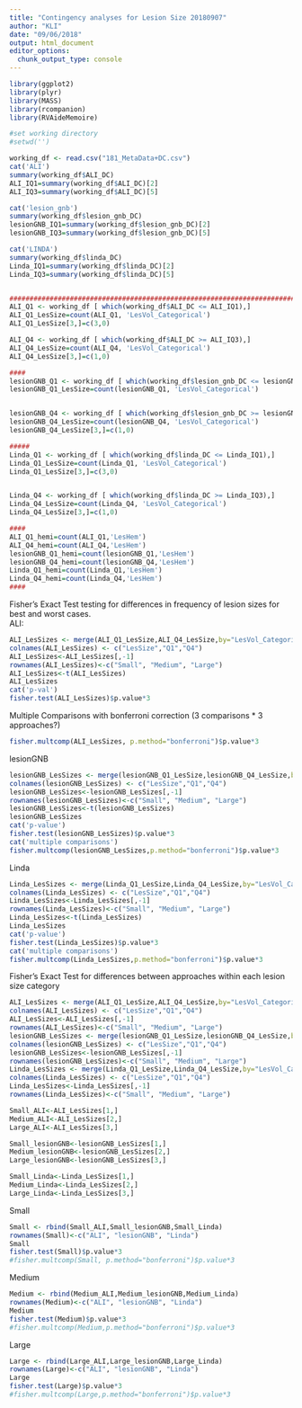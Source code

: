 ```yaml
---
title: "Contingency analyses for Lesion Size 20180907"
author: "KLI"
date: "09/06/2018"
output: html_document
editor_options: 
  chunk_output_type: console
---
```


```r
library(ggplot2)
library(plyr)
library(MASS)
library(rcompanion)
library(RVAideMemoire)

#set working directory
#setwd('')

working_df <- read.csv("181_MetaData+DC.csv")
cat('ALI')
summary(working_df$ALI_DC)
ALI_IQ1=summary(working_df$ALI_DC)[2]
ALI_IQ3=summary(working_df$ALI_DC)[5]

cat('lesion_gnb')
summary(working_df$lesion_gnb_DC)
lesionGNB_IQ1=summary(working_df$lesion_gnb_DC)[2]
lesionGNB_IQ3=summary(working_df$lesion_gnb_DC)[5]

cat('LINDA')
summary(working_df$linda_DC)
Linda_IQ1=summary(working_df$linda_DC)[2]
Linda_IQ3=summary(working_df$linda_DC)[5]


###############################################################################################
ALI_Q1 <- working_df [ which(working_df$ALI_DC <= ALI_IQ1),]
ALI_Q1_LesSize=count(ALI_Q1, 'LesVol_Categorical')
ALI_Q1_LesSize[3,]=c(3,0)

ALI_Q4 <- working_df [ which(working_df$ALI_DC >= ALI_IQ3),]
ALI_Q4_LesSize=count(ALI_Q4, 'LesVol_Categorical')
ALI_Q4_LesSize[3,]=c(1,0)

####
lesionGNB_Q1 <- working_df [ which(working_df$lesion_gnb_DC <= lesionGNB_IQ1),]
lesionGNB_Q1_LesSize=count(lesionGNB_Q1, 'LesVol_Categorical')


lesionGNB_Q4 <- working_df [ which(working_df$lesion_gnb_DC >= lesionGNB_IQ3),]
lesionGNB_Q4_LesSize=count(lesionGNB_Q4, 'LesVol_Categorical')
lesionGNB_Q4_LesSize[3,]=c(1,0)

#####
Linda_Q1 <- working_df [ which(working_df$linda_DC <= Linda_IQ1),]
Linda_Q1_LesSize=count(Linda_Q1, 'LesVol_Categorical')
Linda_Q1_LesSize[3,]=c(3,0)


Linda_Q4 <- working_df [ which(working_df$linda_DC >= Linda_IQ3),]
Linda_Q4_LesSize=count(Linda_Q4, 'LesVol_Categorical')
Linda_Q4_LesSize[3,]=c(1,0)

####
ALI_Q1_hemi=count(ALI_Q1,'LesHem')
ALI_Q4_hemi=count(ALI_Q4,'LesHem')
lesionGNB_Q1_hemi=count(lesionGNB_Q1,'LesHem')
lesionGNB_Q4_hemi=count(lesionGNB_Q4,'LesHem')
Linda_Q1_hemi=count(Linda_Q1,'LesHem')
Linda_Q4_hemi=count(Linda_Q4,'LesHem')
####

```
Fisher's Exact Test testing for differences in frequency of lesion sizes for best and worst cases.
<br>
ALI: 
```r
ALI_LesSizes <- merge(ALI_Q1_LesSize,ALI_Q4_LesSize,by="LesVol_Categorical")
colnames(ALI_LesSizes) <- c("LesSize","Q1","Q4")
ALI_LesSizes<-ALI_LesSizes[,-1]
rownames(ALI_LesSizes)<-c("Small", "Medium", "Large")
ALI_LesSizes<-t(ALI_LesSizes)
ALI_LesSizes
cat('p-val')
fisher.test(ALI_LesSizes)$p.value*3
```
Multiple Comparisons with bonferroni correction (3 comparisons * 3 approaches?)
```r
fisher.multcomp(ALI_LesSizes, p.method="bonferroni")$p.value*3
```

lesionGNB
```r

lesionGNB_LesSizes <- merge(lesionGNB_Q1_LesSize,lesionGNB_Q4_LesSize,by="LesVol_Categorical")
colnames(lesionGNB_LesSizes) <- c("LesSize","Q1","Q4")
lesionGNB_LesSizes<-lesionGNB_LesSizes[,-1]
rownames(lesionGNB_LesSizes)<-c("Small", "Medium", "Large")
lesionGNB_LesSizes<-t(lesionGNB_LesSizes)
lesionGNB_LesSizes
cat('p-value')
fisher.test(lesionGNB_LesSizes)$p.value*3
cat('multiple comparisons')
fisher.multcomp(lesionGNB_LesSizes,p.method="bonferroni")$p.value*3
```

Linda
```r

Linda_LesSizes <- merge(Linda_Q1_LesSize,Linda_Q4_LesSize,by="LesVol_Categorical")
colnames(Linda_LesSizes) <- c("LesSize","Q1","Q4")
Linda_LesSizes<-Linda_LesSizes[,-1]
rownames(Linda_LesSizes)<-c("Small", "Medium", "Large")
Linda_LesSizes<-t(Linda_LesSizes)
Linda_LesSizes
cat('p-value')
fisher.test(Linda_LesSizes)$p.value*3
cat('multiple comparisons')
fisher.multcomp(Linda_LesSizes,p.method="bonferroni")$p.value*3
```


Fisher's Exact Test for differences between approaches within each lesion size category
<br>
```r

ALI_LesSizes <- merge(ALI_Q1_LesSize,ALI_Q4_LesSize,by="LesVol_Categorical")
colnames(ALI_LesSizes) <- c("LesSize","Q1","Q4")
ALI_LesSizes<-ALI_LesSizes[,-1]
rownames(ALI_LesSizes)<-c("Small", "Medium", "Large")
lesionGNB_LesSizes <- merge(lesionGNB_Q1_LesSize,lesionGNB_Q4_LesSize,by="LesVol_Categorical")
colnames(lesionGNB_LesSizes) <- c("LesSize","Q1","Q4")
lesionGNB_LesSizes<-lesionGNB_LesSizes[,-1]
rownames(lesionGNB_LesSizes)<-c("Small", "Medium", "Large")
Linda_LesSizes <- merge(Linda_Q1_LesSize,Linda_Q4_LesSize,by="LesVol_Categorical")
colnames(Linda_LesSizes) <- c("LesSize","Q1","Q4")
Linda_LesSizes<-Linda_LesSizes[,-1]
rownames(Linda_LesSizes)<-c("Small", "Medium", "Large")

Small_ALI<-ALI_LesSizes[1,]
Medium_ALI<-ALI_LesSizes[2,]
Large_ALI<-ALI_LesSizes[3,]

Small_lesionGNB<-lesionGNB_LesSizes[1,]
Medium_lesionGNB<-lesionGNB_LesSizes[2,]
Large_lesionGNB<-lesionGNB_LesSizes[3,]

Small_Linda<-Linda_LesSizes[1,]
Medium_Linda<-Linda_LesSizes[2,]
Large_Linda<-Linda_LesSizes[3,]
```

Small
```r
Small <- rbind(Small_ALI,Small_lesionGNB,Small_Linda)
rownames(Small)<-c("ALI", "lesionGNB", "Linda")
Small
fisher.test(Small)$p.value*3
#fisher.multcomp(Small, p.method="bonferroni")$p.value*3 
```

Medium
```r
Medium <- rbind(Medium_ALI,Medium_lesionGNB,Medium_Linda)
rownames(Medium)<-c("ALI", "lesionGNB", "Linda")
Medium
fisher.test(Medium)$p.value*3 
#fisher.multcomp(Medium,p.method="bonferroni")$p.value*3 
```

Large
```r
Large <- rbind(Large_ALI,Large_lesionGNB,Large_Linda)
rownames(Large)<-c("ALI", "lesionGNB", "Linda")
Large
fisher.test(Large)$p.value*3
#fisher.multcomp(Large,p.method="bonferroni")$p.value*3 
```